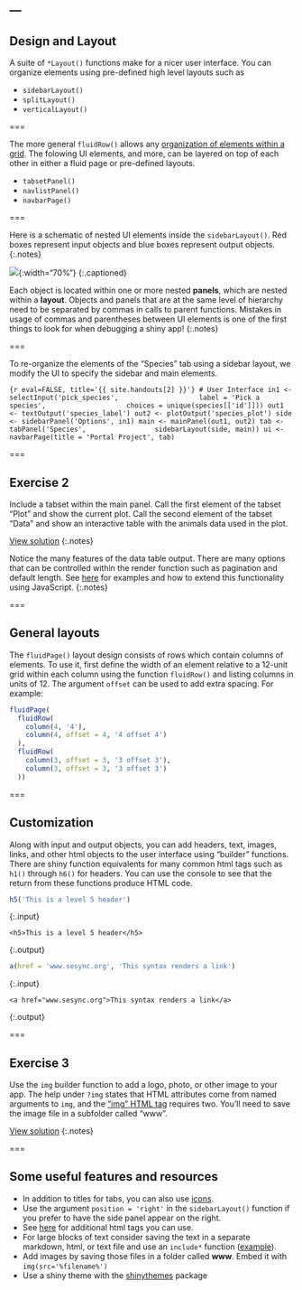 ---
---

## Design and Layout

A suite of `*Layout()` functions make for a nicer user interface. You can organize elements using pre-defined high level layouts such as

- `sidebarLayout()`
- `splitLayout()`
- `verticalLayout()`

===

The more general `fluidRow()` allows any [organization of elements within a grid](http://shiny.rstudio.com/articles/layout-guide.html#grid-layouts-in-depth).
The folowing UI elements, and more, can be layered on top of each other in either a fluid page or pre-defined layouts.

- `tabsetPanel()`
- `navlistPanel()`
- `navbarPage()`

===

Here is a schematic of nested UI elements inside the `sidebarLayout()`. Red boxes represent input objects and blue boxes represent output objects.
{:.notes}

![]({{ site.baseurl }}/images/layout3.png){:width="70%"}
{:.captioned}

Each object is located within one or more nested **panels**, which are nested within a **layout**.
Objects and panels that are at the same level of hierarchy need to be separated by commas in calls to parent functions.
Mistakes in usage of commas and parentheses between UI elements is one of the first things to look for when debugging a shiny app! 
{:.notes}

===

To re-organize the elements of the "Species" tab using a sidebar layout, we modify the UI to specify the sidebar and main elements.

```{r eval=FALSE, title='{{ site.handouts[2] }}'}
# User Interface
in1 <- selectInput('pick_species',
                   label = 'Pick a species',
                   choices = unique(species[['id']]))
out1 <- textOutput('species_label')
out2 <- plotOutput('species_plot')
side <- sidebarPanel('Options', in1)
main <- mainPanel(out1, out2)
tab <- tabPanel('Species',
                sidebarLayout(side, main))
ui <- navbarPage(title = 'Portal Project', tab)						      
```

===

## Exercise 2

Include a tabset within the main panel. Call the first element of the tabset "Plot" and show the current plot. Call the second element of the tabset "Data" and show an interactive table with the animals data used in the plot.

[View solution](#solution-2)
{:.notes}

Notice the many features of the data table output. There are many options that can be controlled within the render function such as pagination and default length. See [here](http://shiny.rstudio.com/gallery/datatables-options.html) for examples and how to extend this functionality using JavaScript.
{:.notes}

===

## General layouts

The `fluidPage()` layout design consists of rows which contain columns of elements. To use it, first define the width of an element relative to a 12-unit grid within each column using the function `fluidRow()` and listing columns in units of 12. The argument `offset` can be used to add extra spacing. For example:

```r
fluidPage(
  fluidRow(
    column(4, '4'),
    column(4, offset = 4, '4 offset 4')      
  ),
  fluidRow(
    column(3, offset = 3, '3 offset 3'),
    column(3, offset = 3, '3 offset 3')  
  ))

```

===

## Customization

Along with input and output objects, you can add headers, text, images, links, and other html objects to the user interface using "builder" functions. There are shiny function equivalents for many common html tags such as `h1()` through `h6()` for headers. You can use the console to see that the return from these functions produce HTML code.

~~~r
h5('This is a level 5 header')
~~~
{:.input}

~~~
<h5>This is a level 5 header</h5>
~~~
{:.output}

~~~r
a(href = 'www.sesync.org', 'This syntax renders a link')
~~~
{:.input}

~~~
<a href="www.sesync.org">This syntax renders a link</a>
~~~
{:.output}

===

## Exercise 3

Use the `img` builder function to add a logo, photo, or other image to your app. The help under `?img` states that HTML attributes come from named arguments to `img`, and the ["img" HTML tag](https://www.w3schools.com/tags/tag_img.asp) requires two. You'll need to save the image file in a subfolder called "www".

[View solution](#solution-3)
{:.notes}

===

## Some useful features and resources

- In addition to titles for tabs, you can also use [icons](http://shiny.rstudio.com/reference/shiny/latest/icon.html). 
- Use the argument `position = 'right'` in the `sidebarLayout()` function if you prefer to have the side panel appear on the right. 
- See [here](http://shiny.rstudio.com/articles/tag-glossary.html) for additional html tags you can use.
- For large blocks of text consider saving the text in a separate markdown, html, or text file and use an `include*` function ([example](http://shiny.rstudio.com/gallery/including-html-text-and-markdown-files.html)). 
- Add images by saving those files in a folder called **www**. Embed it with `img(src='%filename%')`
- Use a shiny theme with the [shinythemes](http://rstudio.github.io/shinythemes/) package
